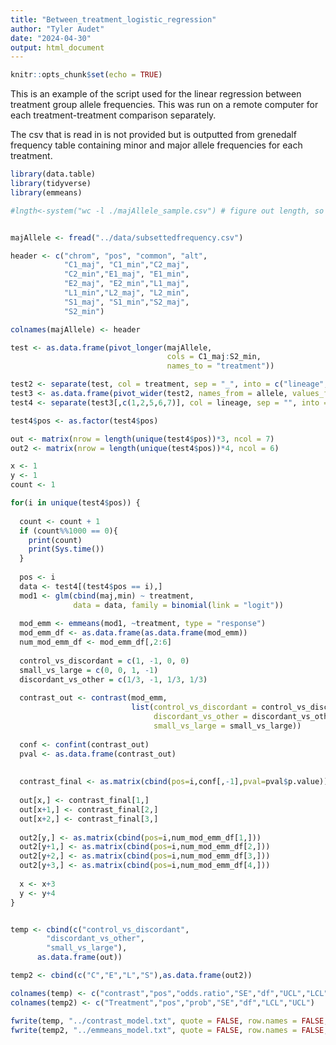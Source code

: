 ```yaml
---
title: "Between_treatment_logistic_regression"
author: "Tyler Audet"
date: "2024-04-30"
output: html_document
---
```


```r
knitr::opts_chunk$set(echo = TRUE)
```

This is an example of the script used for the linear regression between treatment group allele frequencies. This was run on a remote computer for each treatment-treatment comparison separately.

The csv that is read in is not provided but is outputted from grenedalf frequency table containing minor and major allele frequencies for each treatment.

```r
library(data.table)
library(tidyverse)
library(emmeans)

#lngth<-system("wc -l ./majAllele_sample.csv") # figure out length, so you can put in the row number


majAllele <- fread("../data/subsettedfrequency.csv")

header <- c("chrom", "pos", "common", "alt",
            "C1_maj", "C1_min","C2_maj", 
            "C2_min","E1_maj", "E1_min",
            "E2_maj", "E2_min","L1_maj",
            "L1_min","L2_maj", "L2_min",
            "S1_maj", "S1_min","S2_maj",
            "S2_min")

colnames(majAllele) <- header

test <- as.data.frame(pivot_longer(majAllele, 
                                   cols = C1_maj:S2_min, 
                                   names_to = "treatment"))

test2 <- separate(test, col = treatment, sep = "_", into = c("lineage", "allele"))
test3 <- as.data.frame(pivot_wider(test2, names_from = allele, values_from = value))
test4 <- separate(test3[,c(1,2,5,6,7)], col = lineage, sep = "", into = c("blank", "treatment","replicate"))

test4$pos <- as.factor(test4$pos)

out <- matrix(nrow = length(unique(test4$pos))*3, ncol = 7)
out2 <- matrix(nrow = length(unique(test4$pos))*4, ncol = 6)

x <- 1
y <- 1
count <- 1

for(i in unique(test4$pos)) {
  
  count <- count + 1
  if (count%%1000 == 0){
    print(count)
    print(Sys.time())
  }
  
  pos <- i
  data <- test4[(test4$pos == i),]
  mod1 <- glm(cbind(maj,min) ~ treatment, 
              data = data, family = binomial(link = "logit"))
  
  mod_emm <- emmeans(mod1, ~treatment, type = "response")
  mod_emm_df <- as.data.frame(as.data.frame(mod_emm))
  num_mod_emm_df <- mod_emm_df[,2:6]
  
  control_vs_discordant = c(1, -1, 0, 0)
  small_vs_large = c(0, 0, 1, -1)
  discordant_vs_other = c(1/3, -1, 1/3, 1/3)
  
  contrast_out <- contrast(mod_emm,
                           list(control_vs_discordant = control_vs_discordant,
                                discordant_vs_other = discordant_vs_other,
                                small_vs_large = small_vs_large))
  
  conf <- confint(contrast_out)
  pval <- as.data.frame(contrast_out)
  
  
  contrast_final <- as.matrix(cbind(pos=i,conf[,-1],pval=pval$p.value))
  
  out[x,] <- contrast_final[1,]
  out[x+1,] <- contrast_final[2,]
  out[x+2,] <- contrast_final[3,]
  
  out2[y,] <- as.matrix(cbind(pos=i,num_mod_emm_df[1,]))
  out2[y+1,] <- as.matrix(cbind(pos=i,num_mod_emm_df[2,]))
  out2[y+2,] <- as.matrix(cbind(pos=i,num_mod_emm_df[3,]))
  out2[y+3,] <- as.matrix(cbind(pos=i,num_mod_emm_df[4,]))
  
  x <- x+3
  y <- y+4
}


temp <- cbind(c("control_vs_discordant",
        "discordant_vs_other",
        "small_vs_large"), 
      as.data.frame(out))

temp2 <- cbind(c("C","E","L","S"),as.data.frame(out2))

colnames(temp) <- c("contrast","pos","odds.ratio","SE","df","UCL","LCL","pval")
colnames(temp2) <- c("Treatment","pos","prob","SE","df","LCL","UCL")

fwrite(temp, "../contrast_model.txt", quote = FALSE, row.names = FALSE, col.names = TRUE, sep = "\t")
fwrite(temp2, "../emmeans_model.txt", quote = FALSE, row.names = FALSE, col.names = TRUE, sep = "\t")

```

